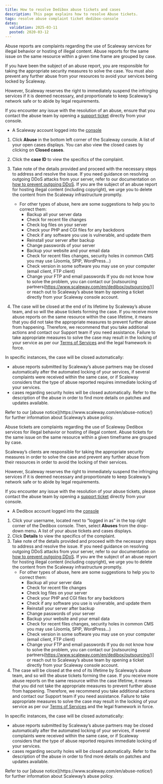 ```yaml
---
title: How to resolve Dedibox abuse tickets and cases
description: This page explains how to resolve Abuse tickets.
tags: resolve abuse complaint ticket dedibox-console
dates:
  validation: 2025-03-11
  posted: 2020-03-12
---
```




Abuse reports are complaints regarding the use of Scaleway services for illegal behavior or hosting of illegal content. Abuse reports for the same issue on the same resource within a given time frame are grouped by case.

If you have been the subject of an abuse report, you are responsible for taking the appropriate security measures to solve the case. You must also prevent any further abuse from your resources to avoid your services being locked by Scaleway.

However, Scaleway reserves the right to immediately suspend the infringing services if it is deemed necessary, and proportionate to keep Scaleway’s network safe or to abide by legal requirements.

If you encounter any issue with the resolution of an abuse, ensure that you contact the abuse team by opening a [support ticket](https://console.scaleway.com/support/tickets/create) directly from your console.

<Requirements />

- A Scaleway account logged into the [console](https://console.scaleway.com)

1. Click **Abuse** in the bottom left corner of the Scaleway console. A list of your open cases displays. You can also view the closed cases by clicking on **Closed cases**.
2. Click the **case ID** to view the specifics of the complaint.
3. Take note of the details provided and proceed with the necessary steps to address and resolve the issue.
    <Message type="tip">
      If you need guidance on resolving outgoing DDoS attacks from your server, refer to our documentation on [how to prevent outgoing DDoS](/instances/reference-content/preventing-outgoing-ddos/).
    </Message>
    If you are the subject of an abuse report for hosting illegal content (including copyright), we urge you to delete the content from the Scaleway infrastructure promptly.
    * For other types of abuse, here are some suggestions to help you to correct them:
        * Backup all your server data
        * Check for recent file changes
        * Check log files on your server
        * Check your PHP and CGI files for any backdoors
        * Check if any software you use is vulnerable, and update them
        * Reinstall your server after backup
        * Change passwords of your server
        * Backup your website and your email data
        * Check for recent files changes, security holes in common CMS you may use (Joomla, SPIP, WordPress…)
        * Check version in some software you may use on your computer (email client, FTP client)
        * Change your FTP and email passwords
    If you do not know how to solve the problem, you can contact our [outsourcing partners(https://www.scaleway.com/en/dedibox/outsourcing/)] or reach out to Scaleway’s abuse team by opening a ticket directly from your Scaleway console account.

4. The case will be closed at the end of its lifetime by Scaleway’s abuse team, and so will the abuse tickets forming the case.
   If you receive more abuse reports on the same resource within the case lifetime, it means that you did not take the appropriate measures to prevent further abuse from happening.
   Therefore, we recommend that you take additional actions and contact our Support team if you need assistance. Failure to take appropriate measures to solve the case may result in the locking of your service as per our [Terms of Services](https://www.scaleway.com/en/contracts/) and the legal framework in force.

In specific instances, the case will be closed automatically:
* abuse reports submitted by Scaleway’s abuse partners may be closed automatically after the automated locking of your services, if several complaints were received within the same case, or if Scaleway considers that the type of abuse reported requires immediate locking of your services.
* cases regarding security holes will be closed automatically. Refer to the description of the abuse in order to find more details on patches and updates available.

<Message type="note">
  Refer to our [abuse notice](https://www.scaleway.com/en/abuse-notice/) for further information about Scaleway’s abuse policy.
</Message>

Abuse tickets are complaints regarding the use of Scaleway Dedibox services for illegal behavior or hosting of illegal content. Abuse tickets for the same issue on the same resource within a given timeframe are grouped by case.

Scaleway’s clients are responsible for taking the appropriate security measures in order to solve the case and prevent any further abuse from their resources in order to avoid the locking of their services.

However, Scaleway reserves the right to immediately suspend the infringing services if it is deemed necessary and proportionate to keep Scaleway’s network safe or to abide by legal requirements.

If you encounter any issue with the resolution of your abuse tickets, please contact the abuse team by opening a [support ticket](https://console.scaleway.com/support/tickets/create) directly from your console.

<Requirements />

- A Dedibox account logged into the [console](https://console.online.net)

1. Click your username, located next to “logged in as” in the top right corner of the Dedibox console. Then, select **Abuses** from the drop-down menu. A list of your abuse tickets and cases displays.
2. Click **Details** to view the specifics of the complaint.
3. Take note of the details provided and proceed with the necessary steps to address and resolve the issue.
    <Message type="tip">
      If you need guidance on resolving outgoing DDoS attacks from your server, refer to our documentation on [how to prevent outgoing DDoS](/instances/reference-content/preventing-outgoing-ddos/).
    </Message>
    If you are the subject of an abuse report for hosting illegal content (including copyright), we urge you to delete the content from the Scaleway infrastructure promptly.
    * For other types of abuse, here are some suggestions to help you to correct them:
        * Backup all your server data
        * Check for recent file changes
        * Check log files on your server
        * Check your PHP and CGI files for any backdoors
        * Check if any software you use is vulnerable, and update them
        * Reinstall your server after backup
        * Change passwords of your server
        * Backup your website and your email data
        * Check for recent files changes, security holes in common CMS you may use (Joomla, SPIP, WordPress…)
        * Check version in some software you may use on your computer (email client, FTP client)
        * Change your FTP and email passwords
    If you do not know how to solve the problem, you can contact our [outsourcing partners(https://www.scaleway.com/en/dedibox/outsourcing/)] or reach out to Scaleway’s abuse team by opening a ticket directly from your Scaleway console account.
4. The case will be closed at the end of its lifetime by Scaleway’s abuse team, and so will the abuse tickets forming the case.
   If you receive more abuse reports on the same resource within the case lifetime, it means that you did not take the appropriate measures to prevent further abuse from happening.
   Therefore, we recommend you take additional actions and contact our Support team if you need assistance. Failure to take appropriate measures to solve the case may result in the locking of your service as per our [Terms of Services](https://www.scaleway.com/en/contracts/) and the legal framework in force.

In specific instances, the case will be closed automatically:
* abuse reports submitted by Scaleway’s abuse partners may be closed automatically after the automated locking of your services, if several complaints were received within the same case, or if Scaleway considers that the type of abuse reported requires immediate locking of your services.
* cases regarding security holes will be closed automatically. Refer to the description of the abuse in order to find more details on patches and updates available.

<Message type="note">
  Refer to our [abuse notice](https://www.scaleway.com/en/abuse-notice/) for further information about Scaleway’s abuse policy.
</Message>